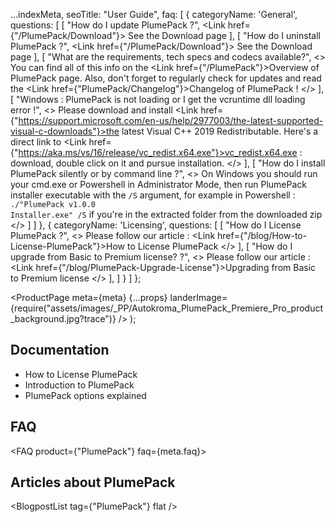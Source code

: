 
  ...indexMeta,
  seoTitle: "User Guide",
  faq: [
    {
      categoryName: 'General',
      questions: [
        [
            "How do I update PlumePack ?",
            <Link href={"/PlumePack/Download"}>
                See the Download page
            </Link>
        ],
        [
            "How do I uninstall PlumePack ?",
            <Link href={"/PlumePack/Download"}>
                See the Download page
            </Link>
        ],
        [
            "What are the requirements, tech specs and codecs available?",
            <>
                You can find all of this info on the <Link href={"/PlumePack"}>Overview of PlumePack page</Link>. Also, don't forget to regularly check for updates and read the <Link href={"PlumePack/Changelog"}>Changelog of PlumePack</Link> !
            </>
        ],
        [
          "Windows : PlumePack is not loading or I get the vcruntime dll loading error !",
          <>
            Please download and install <Link href={"https://support.microsoft.com/en-us/help/2977003/the-latest-supported-visual-c-downloads"}>the latest Visual C++ 2019 Redistributable</Link>. Here's a direct link to <Link href={"https://aka.ms/vs/16/release/vc_redist.x64.exe"}>vc_redist.x64.exe</Link> : download, double click on it and pursue installation.
          </>
        ],
        [
          "How do I install PlumePack silently or by command line ?",
          <>
            On Windows you should run your cmd.exe or Powershell in Administrator Mode, then run PlumePack installer executable with the <code>/S</code> argument, for example in Powershell : <code>./"PlumePack v1.0.0 Installer.exe" /S</code> if you're in the extracted folder from the downloaded zip
          </>
        ]
      ]
    },
    {
      categoryName: 'Licensing',
      questions: [
        [
            "How do I License PlumePack ?",
            <>
                Please follow our article : <Link href={"/blog/How-to-License-PlumePack"}>How to License PlumePack</Link>
            </>
        ],
        [
            "How do I upgrade from Basic to Premium license? ?",
            <>
                Please follow our article : <Link href={"/blog/PlumePack-Upgrade-License"}>Upgrading from Basic to Premium license</Link>
            </>
        ],
      ]
    }
  ]
};

  <ProductPage
    meta={meta}
    {...props}
    landerImage={require("assets/images/_PP/Autokroma_PlumePack_Premiere_Pro_product_background.jpg?trace")}
  />
);

<H2 centered id="User-Guide" underline={meta.mainColor}>Documentation</H2>

* <Link href={"/blog/How-to-License-PlumePack"}>How to License PlumePack</Link>
* <Link href={"/blog/Introduction-to-PlumePack"}>Introduction to PlumePack</Link>
* <Link href={"/blog/PlumePack-Parameters-Explained"}>PlumePack options explained</Link>


<H2 centered id="FAQ" underline={meta.mainColor}>FAQ</H2>

<FAQ product={"PlumePack"} faq={meta.faq}></FAQ>

<H2 centered id="Articles" underline={meta.mainColor}>Articles about PlumePack</H2>

<BlogpostList tag={"PlumePack"} flat />

